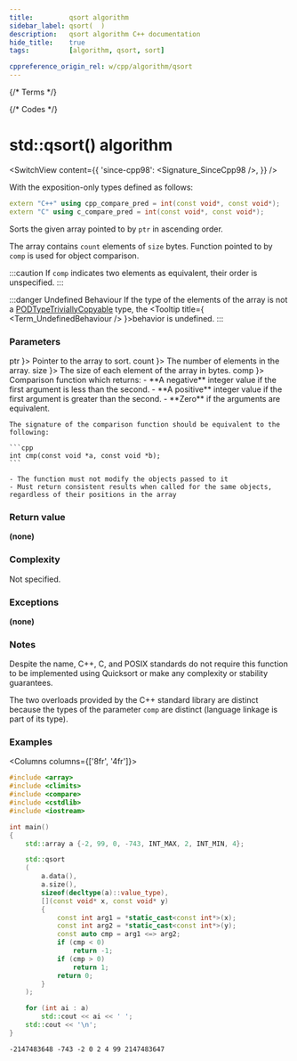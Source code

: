 ```yaml
---
title:         qsort algorithm
sidebar_label: qsort(  )
description:   qsort algorithm C++ documentation
hide_title:    true
tags:          [algorithm, qsort, sort]

cppreference_origin_rel: w/cpp/algorithm/qsort
---
```



{/* Terms */}

{/* Codes */}


# std::qsort() algorithm

<SwitchView content={{
  'since-cpp98': <Signature_SinceCpp98 />,
}} />

With the exposition-only types defined as follows:

```cpp
extern "C++" using cpp_compare_pred = int(const void*, const void*);
extern "C" using c_compare_pred = int(const void*, const void*);
```

Sorts the given array pointed to by `ptr` in ascending order.

The array contains `count` elements of `size` bytes. Function pointed to by `comp` is used for object comparison.

:::caution
If `comp` indicates two elements as equivalent, their order is unspecified.
:::

:::danger Undefined Behaviour
If the type of the elements of the array is not a <Until v='cpp11'><a href="/docs/named_req/PODType">PODType</a></Until><Since v='cpp11'><a href="/docs/named_req/TriviallyCopyable">TriviallyCopyable</a></Since> type, the <Tooltip title={ <Term_UndefinedBehaviour /> }>behavior is undefined</Tooltip>.
:::

### Parameters

<SymbolTable>
  <Symbol none noLink name={ <code>ptr</code> }>
    Pointer to the array to sort.
  </Symbol>
  <Symbol none noLink name={ <code>count</code> }>
    The number of elements in the array.
  </Symbol>
  <Symbol none noLink name={ <code>size</code> }>
    The size of each element of the array in bytes.
  </Symbol>
  <Symbol none noLink name={ <code>comp</code> }>
    Comparison function which returns:
    - **A negative** integer value if the first argument is less than the second.
    - **A positive** integer value if the first argument is greater than the second.
    - **Zero** if the arguments are equivalent.

    The signature of the comparison function should be equivalent to the following:

    ```cpp
    int cmp(const void *a, const void *b);
    ```

    - The function must not modify the objects passed to it
    - Must return consistent results when called for the same objects, regardless of their positions in the array
  </Symbol>
</SymbolTable>

### Return value

**(none)**

### Complexity

Not specified.

### Exceptions

**(none)**

### Notes

Despite the name, C++, C, and POSIX standards do not require this function to be implemented using Quicksort or make any complexity or stability guarantees.

The two overloads provided by the C++ standard library are distinct because the types of the parameter `comp` are distinct (language linkage is part of its type).

### Examples

<Columns columns={['8fr', '4fr']}>
<div>

```cpp title='Main.cpp' showLineNumbers
#include <array>
#include <climits>
#include <compare>
#include <cstdlib>
#include <iostream>

int main()
{
    std::array a {-2, 99, 0, -743, INT_MAX, 2, INT_MIN, 4};

    std::qsort
    (
        a.data(),
        a.size(),
        sizeof(decltype(a)::value_type),
        [](const void* x, const void* y)
        {
            const int arg1 = *static_cast<const int*>(x);
            const int arg2 = *static_cast<const int*>(y);
            const auto cmp = arg1 <=> arg2;
            if (cmp < 0)
                return -1;
            if (cmp > 0)
                return 1;
            return 0;
        }
    );

    for (int ai : a)
        std::cout << ai << ' ';
    std::cout << '\n';
}
```

</div>
<div>

```plaintext title="Output"
-2147483648 -743 -2 0 2 4 99 2147483647
```

</div>
</Columns>
